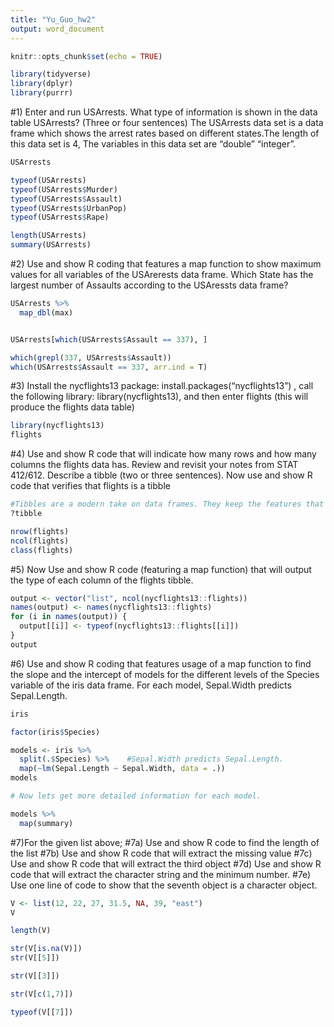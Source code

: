 ```yaml
---
title: "Yu_Guo_hw2"
output: word_document
---
```


```r
knitr::opts_chunk$set(echo = TRUE)

library(tidyverse)
library(dplyr)
library(purrr)
```

#1) Enter and run USArrests. What type of information is shown in the data table USArrests?  (Three or four sentences) The USArrests data set is a data frame which shows the arrest rates based on different states.The length of this data set is 4, The variables in this data set are  "double" "integer".

```r
USArrests

typeof(USArrests)
typeof(USArrests$Murder)
typeof(USArrests$Assault)
typeof(USArrests$UrbanPop)
typeof(USArrests$Rape)

length(USArrests)
summary(USArrests)
```



#2) Use and show R coding that features a map function to show maximum values for all variables of the USArerests data frame.  Which State has the largest number of Assaults according to the USAressts data frame?

```r
USArrests %>%
  map_dbl(max)


USArrests[which(USArrests$Assault == 337), ]

which(grepl(337, USArrests$Assault))
which(USArrests$Assault == 337, arr.ind = T)
```



#3) Install the nycflights13 package: install.packages("nycflights13") , call the following library:  library(nycflights13), and then enter flights (this will produce the flights data table)

```r
library(nycflights13)
flights

```

#4) Use and show R code that will indicate how many rows and how many columns the flights data has.  Review and revisit your notes from STAT 412/612.  Describe a tibble (two or three sentences). Now use and show R code that verifies that flights is a tibble

```r

#Tibbles are a modern take on data frames. They keep the features that have stood the test of time, and drop the features that used to be convenient but are now frustrating (i.e. converting character vectors to factors).
?tibble

nrow(flights)
ncol(flights)
class(flights)
```

#5) Now Use and show R code (featuring a map function) that will output the type of each column of the flights tibble.

```r

output <- vector("list", ncol(nycflights13::flights))
names(output) <- names(nycflights13::flights)
for (i in names(output)) {
  output[[i]] <- typeof(nycflights13::flights[[i]])
}
output
```

#6)  Use and show R coding that features usage of a map function to find the slope and the intercept of models for the different levels of the Species variable of the iris data frame.  For each model, Sepal.Width predicts Sepal.Length.

```r

iris

factor(iris$Species)

models <- iris %>%
  split(.$Species) %>%    #Sepal.Width predicts Sepal.Length.
  map(~lm(Sepal.Length ~ Sepal.Width, data = .))
models

# Now lets get more detailed information for each model.

models %>%
  map(summary) 


```

#7)For the given list above;
#7a) Use and show R code to find the length of the list
#7b) Use and show R code that will extract the missing value
#7c) Use and show R code that will extract the third object
#7d) Use and show R code that will extract the character string and the minimum number.
#7e) Use one line of code to show that the seventh object is a character object.


```r
V <- list(12, 22, 27, 31.5, NA, 39, "east")
V
```


```r
length(V)
```


```r
str(V[is.na(V)])
str(V[[5]])
```


```r
str(V[[3]])
```


```r

str(V[c(1,7)])
```


```r
typeof(V[[7]])
```





